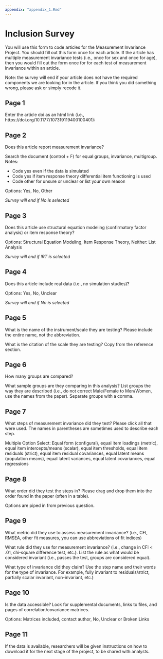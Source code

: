 ```yaml
---
appendix: "appendix_1.Rmd"
---
```


# Inclusion Survey

You will use this form to code articles for the Measurement Invariance Project. You should fill out this form once for each article. If the article has multiple measurement invariance tests (i.e., once for sex and once for age), then you would fill out the form once for for each test of measurement invariance within an article.

Note: the survey will end if your article does not have the required components we are looking for in the article. If you think you did something wrong, please ask or simply recode it. 

## Page 1

Enter the article doi as an html link (i.e., https://doi.org/10.1177/107319119400100401): 

## Page 2

Does this article report measurement invariance?

Search the document (control + F) for equal groups, invariance, multigroup. Notes:

- Code yes even if the data is simulated
- Code yes if item response theory differential item functioning is used
- Code other for unsure or unclear or list your own reason 

Options: Yes, No, Other

*Survey will end if No is selected*

## Page 3

Does this article use structural equation modeling (confirmatory factor analysis) or item response theory? 

Options: Structural Equation Modeling, Item Response Theory, Neither: List Analysis

*Survey will end if IRT is selected*

## Page 4

Does this article include real data (i.e., no simulation studies)? 

Options: Yes, No, Unclear

*Survey will end if No is selected*

## Page 5

What is the name of the instrument/scale they are testing? Please include the entire name, not the abbreviation. 

What is the citation of the scale they are testing? Copy from the reference section. 

## Page 6

How many groups are compared? 

What sample groups are they comparing in this analysis? List groups the way they are described (i.e., do not correct Male/Female to Men/Women, use the names from the paper). Separate groups with a comma. 

## Page 7

What steps of measurement invariance did they test? Please click all that were used. The names in parentheses are sometimes used to describe each step. 

Multiple Option Select: Equal form (configural), equal item loadings (metric), equal item intercepts/means (scalar), equal item thresholds, equal item residuals (strict), equal item residual covariances, equal latent means (population means), equal latent variances, equal latent covariances, equal regressions

## Page 8

What order did they test the steps in? Please drag and drop them into the order found in the paper (often in a table). 

Options are piped in from previous question. 

## Page 9

What metric did they use to assess measurement invariance? (i.e., CFI, RMSEA, other fit measures, you can use abbreviations of fit indices)

What rule did they use for measurement invariance? (i.e., change in CFI < .01, chi-square difference test, etc.). List the rule as what would be considered invariant (i.e., passes the test, groups are considered equal). 

What type of invariance did they claim? Use the step name and their words for the type of invariance. For example, fully invariant to residuals/strict, partially scalar invariant, non-invariant, etc.)

## Page 10

Is the data accessible? Look for supplemental documents, links to files, and pages of correlation/covariance matrices. 

Options: Matrices included, contact author, No, Unclear or Broken Links

## Page 11

If the data is available, researchers will be given instructions on how to download it for the next stage of the project, to be shared with analysts. 